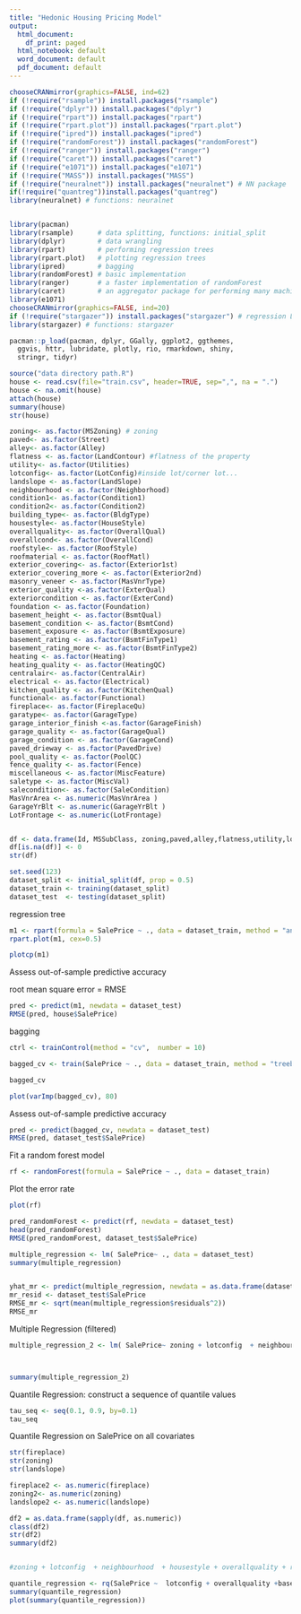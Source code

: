 ---
title: "Hedonic Housing Pricing Model"
output:
  html_document:
    df_print: paged
  html_notebook: default
  word_document: default
  pdf_document: default
---
```{r}
chooseCRANmirror(graphics=FALSE, ind=62)
if (!require("rsample")) install.packages("rsample") 
if (!require("dplyr")) install.packages("dplyr") 
if (!require("rpart")) install.packages("rpart") 
if (!require("rpart.plot")) install.packages("rpart.plot") 
if (!require("ipred")) install.packages("ipred") 
if (!require("randomForest")) install.packages("randomForest")
if (!require("ranger")) install.packages("ranger") 
if (!require("caret")) install.packages("caret") 
if (!require("e1071")) install.packages("e1071") 
if (!require("MASS")) install.packages("MASS") 
if (!require("neuralnet")) install.packages("neuralnet") # NN package
if(!require("quantreg"))install.packages("quantreg")
library(neuralnet) # functions: neuralnet


library(pacman)
library(rsample)      # data splitting, functions: initial_split 
library(dplyr)        # data wrangling
library(rpart)        # performing regression trees
library(rpart.plot)   # plotting regression trees
library(ipred)        # bagging
library(randomForest) # basic implementation
library(ranger)       # a faster implementation of randomForest
library(caret)        # an aggregator package for performing many machine learning models
library(e1071)
chooseCRANmirror(graphics=FALSE, ind=20)
if (!require("stargazer")) install.packages("stargazer") # regression LaTeX table output
library(stargazer) # functions: stargazer

pacman::p_load(pacman, dplyr, GGally, ggplot2, ggthemes, 
  ggvis, httr, lubridate, plotly, rio, rmarkdown, shiny, 
  stringr, tidyr) 


```
```{r}
source("data directory path.R")
house <- read.csv(file="train.csv", header=TRUE, sep=",", na = ".")
house <- na.omit(house)
attach(house)
summary(house)
str(house)

zoning<- as.factor(MSZoning) # zoning
paved<- as.factor(Street)
alley<- as.factor(Alley)
flatness <- as.factor(LandContour) #flatness of the property
utility<- as.factor(Utilities)
lotconfig<- as.factor(LotConfig)#inside lot/corner lot...
landslope <- as.factor(LandSlope)
neighbourhood <- as.factor(Neighborhood)
condition1<- as.factor(Condition1)
condition2<- as.factor(Condition2)
building_type<- as.factor(BldgType)
housestyle<- as.factor(HouseStyle)
overallquality<- as.factor(OverallQual)
overallcond<- as.factor(OverallCond)
roofstyle<- as.factor(RoofStyle)
roofmaterial <- as.factor(RoofMatl)
exterior_covering<- as.factor(Exterior1st)
exterior_covering_more <- as.factor(Exterior2nd)
masonry_veneer <- as.factor(MasVnrType)
exterior_quality <-as.factor(ExterQual)
exteriorcondition <- as.factor(ExterCond)
foundation <- as.factor(Foundation)
basement_height <- as.factor(BsmtQual)
basement_condition <- as.factor(BsmtCond)
basement_exposure <- as.factor(BsmtExposure)
basement_rating <- as.factor(BsmtFinType1)
basement_rating_more <- as.factor(BsmtFinType2)
heating <- as.factor(Heating)
heating_quality <- as.factor(HeatingQC)
centralair<- as.factor(CentralAir)
electrical <- as.factor(Electrical)
kitchen_quality <- as.factor(KitchenQual)
functional<- as.factor(Functional)
fireplace<- as.factor(FireplaceQu)
garatype<- as.factor(GarageType)
garage_interior_finish <-as.factor(GarageFinish)
garage_quality <- as.factor(GarageQual)
garage_condition <- as.factor(GarageCond)
paved_drieway <- as.factor(PavedDrive)
pool_quality <- as.factor(PoolQC)
fence_quality <- as.factor(Fence)
miscellaneous <- as.factor(MiscFeature)
saletype <- as.factor(MiscVal)
salecondition<- as.factor(SaleCondition)
MasVnrArea <- as.numeric(MasVnrArea )
GarageYrBlt <- as.numeric(GarageYrBlt )
LotFrontage <- as.numeric(LotFrontage)


df <- data.frame(Id, MSSubClass, zoning,paved,alley,flatness,utility,lotconfig,landslope,neighbourhood,condition1,condition2,building_type,housestyle,overallquality,overallcond,roofstyle,roofmaterial,exterior_covering,exterior_covering_more,masonry_veneer,exterior_quality,exteriorcondition,foundation,basement_height,basement_condition,basement_exposure,basement_rating,basement_rating_more,heating,heating_quality,centralair,electrical,kitchen_quality,functional,fireplace,garatype,garage_interior_finish,garage_quality,garage_condition,paved_drieway,pool_quality,fence_quality,miscellaneous,saletype,salecondition,LotFrontage,LotArea, YearBuilt,YearRemodAdd,MasVnrArea, BsmtFinSF1,BsmtFinSF2,BsmtUnfSF, TotalBsmtSF, X1stFlrSF, X2ndFlrSF,LowQualFinSF,GrLivArea,BsmtFullBath,BsmtHalfBath,FullBath,HalfBath, BedroomAbvGr, KitchenAbvGr,TotalBsmtSF,TotRmsAbvGrd,Fireplaces, GarageYrBlt,GarageCars,GarageArea,WoodDeckSF, OpenPorchSF,EnclosedPorch,X3SsnPorch, ScreenPorch, PoolArea, MiscVal, MoSold, YrSold, SalePrice)
df[is.na(df)] <- 0
str(df)

```



```{r}
set.seed(123)
dataset_split <- initial_split(df, prop = 0.5)
dataset_train <- training(dataset_split)
dataset_test  <- testing(dataset_split)
```

regression tree
```{r}
m1 <- rpart(formula = SalePrice ~ ., data = dataset_train, method = "anova")
rpart.plot(m1, cex=0.5)
```
```{r, fig.width=6, fig.height=4}
plotcp(m1)
```
Assess out-of-sample predictive accuracy

root mean square error = RMSE
```{r}
pred <- predict(m1, newdata = dataset_test)
RMSE(pred, house$SalePrice)
```
bagging
```{r}
ctrl <- trainControl(method = "cv",  number = 10) 
```
```{r, warning=F}
bagged_cv <- train(SalePrice ~ ., data = dataset_train, method = "treebag", trControl = ctrl, importance = TRUE)
```
```{r}
bagged_cv
```

```{r, fig.width=6, fig.height=15}
plot(varImp(bagged_cv), 80)
```
Assess out-of-sample predictive accuracy
```{r}
pred <- predict(bagged_cv, newdata = dataset_test)
RMSE(pred, dataset_test$SalePrice)
```
Fit a random forest model
```{r}
rf <- randomForest(formula = SalePrice ~ ., data = dataset_train)
```
Plot the error rate
```{r, fig.width=4, fig.height=3}
plot(rf)

pred_randomForest <- predict(rf, newdata = dataset_test)
head(pred_randomForest)
RMSE(pred_randomForest, dataset_test$SalePrice)
```



```{r}
multiple_regression <- lm( SalePrice~ ., data = dataset_test)
summary(multiple_regression)


yhat_mr <- predict(multiple_regression, newdata = as.data.frame(dataset_test))
mr_resid <- dataset_test$SalePrice 
RMSE_mr <- sqrt(mean(multiple_regression$residuals^2))
RMSE_mr
```
Multiple Regression (filtered)
```{r}
multiple_regression_2 <- lm( SalePrice~ zoning + lotconfig  + neighbourhood  + housestyle + overallquality + roofmaterial + basement_height + basement_exposure + basement_rating + kitchen_quality+ GrLivArea + X1stFlrSF+ TotalBsmtSF + GarageArea,data = df)



summary(multiple_regression_2)
```


Quantile Regression: 
construct a sequence of quantile values
```{r}
tau_seq <- seq(0.1, 0.9, by=0.1)
tau_seq
```

Quantile Regression on SalePrice on all covariates
```{r}

str(fireplace)
str(zoning)
str(landslope)

fireplace2 <- as.numeric(fireplace)
zoning2<- as.numeric(zoning)
landslope2 <- as.numeric(landslope)

df2 = as.data.frame(sapply(df, as.numeric))
class(df2)
str(df2)
summary(df2)


#zoning + lotconfig  + neighbourhood  + housestyle + overallquality + roofmaterial + basement_height + basement_exposure + basement_rating + kitchen_quality+ GrLivArea + X1stFlrSF+ TotalBsmtSF + GarageArea

quantile_regression <- rq(SalePrice ~  lotconfig + overallquality +basement_height + GrLivArea+ X1stFlrSF + TotalBsmtSF+GarageArea, data = df2, tau = tau_seq)
summary(quantile_regression)
plot(summary(quantile_regression))



```




